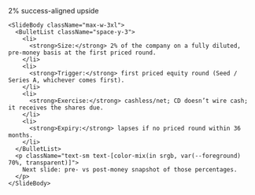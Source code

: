 <div className="flex h-full w-full flex-col">
  <div className="flex flex-1 flex-col gap-8 px-8 py-6 w-full max-w-5xl mx-auto">
    <SlideHeader eyebrow="Our warrant" kicker="Key terms at a glance">
      2% success-aligned upside
    </SlideHeader>

    <SlideBody className="max-w-3xl">
      <BulletList className="space-y-3">
        <li>
          <strong>Size:</strong> 2% of the company on a fully diluted, pre-money basis at the first priced round.
        </li>
        <li>
          <strong>Trigger:</strong> first priced equity round (Seed / Series A, whichever comes first).
        </li>
        <li>
          <strong>Exercise:</strong> cashless/net; CD doesn’t wire cash; it receives the shares due.
        </li>
        <li>
          <strong>Expiry:</strong> lapses if no priced round within 36 months.
        </li>
      </BulletList>
      <p className="text-sm text-[color-mix(in srgb, var(--foreground) 70%, transparent)]">
        Next slide: pre- vs post-money snapshot of those percentages.
      </p>
    </SlideBody>
  </div>
</div>
